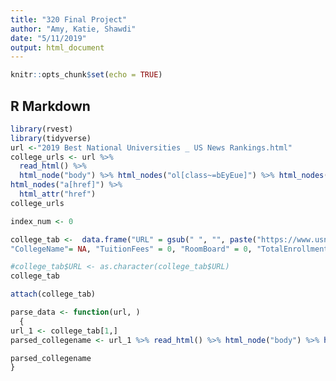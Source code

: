 ```yaml
---
title: "320 Final Project"
author: "Amy, Katie, Shawdi"
date: "5/11/2019"
output: html_document
---
```


```r
knitr::opts_chunk$set(echo = TRUE)
```

## R Markdown


```r
library(rvest)
library(tidyverse)
url <-"2019 Best National Universities _ US News Rankings.html"
college_urls <- url %>%
  read_html() %>%
  html_node("body") %>% html_nodes("ol[class~=bEyEue]") %>% html_nodes("li[id]")%>% html_nodes("h3") %>% 
html_nodes("a[href]") %>%
  html_attr("href") 
college_urls

```




```r
index_num <- 0

college_tab <-  data.frame("URL" = gsub(" ", "", paste("https://www.usnews.com",college_urls, sep = "")), 
"CollegeName"= NA, "TuitionFees" = 0, "RoomBoard" = 0, "TotalEnrollment" = 0, "SchoolType" = NA, "YearFounded" = 0, "ReligiousAffiliation" = NA, "AcademicCalendar" = NA, "Setting" = NA, "Endowment2017" = 0, "MedianStartingSalaryOfAlumni" = 0, "Selectivity" = NA, "Fall2017AcceptanceRate" = 0, "GenderDistribution" = 0, "FourYearGraduationRate" = 0, stringsAsFactors = FALSE) 

#college_tab$URL <- as.character(college_tab$URL)
college_tab

attach(college_tab)

```

```r


parse_data <- function(url, )
  { 
url_1 <- college_tab[1,]
parsed_collegename <- url_1 %>% read_html() %>% html_node("body") %>% html_nodes("h1[class~=hero-heading]") %>% html_text()

parsed_collegename
}

```
